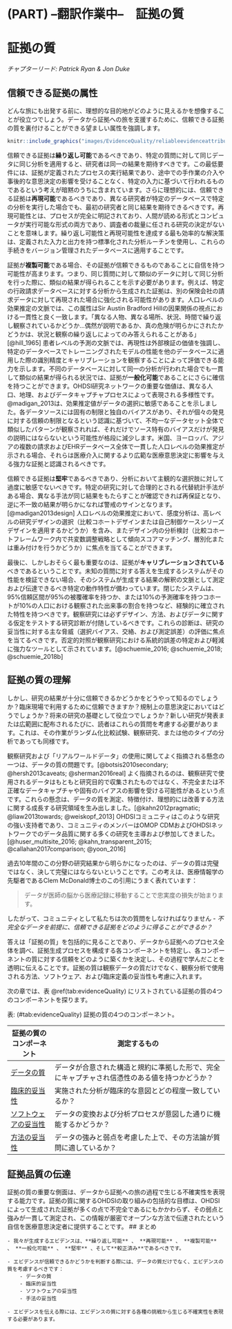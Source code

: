 # (PART) --翻訳作業中--　証拠の質 {-}

# 証拠の質 {#EvidenceQuality}

*チャプターリード: Patrick Ryan & Jon Duke*

\index{evidence quality}

## 信頼できる証拠の属性

どんな旅にも出発する前に、理想的な目的地がどのように見えるかを想像することが役立つでしょう。データから証拠への旅を支援するために、信頼できる証拠の質を裏付けることができる望ましい属性を強調します。

```r
knitr::include_graphics("images/EvidenceQuality/reliableevidenceattributes.png")
```

信頼できる証拠は**繰り返し可能**であるべきであり、特定の質問に対して同じデータに同じ分析を適用すると、研究者は同一の結果を期待すべきです。この最低要件には、証拠が定義されたプロセスの実行結果であり、途中での手作業の介入や事後的な意思決定の影響を受けることなく、特定の入力に基づいて行われるものであるという考えが暗黙のうちに含まれています。さらに理想的には、信頼できる証拠は**再現可能**であるべきであり、異なる研究者が特定のデータベースで特定の分析を実行した場合でも、最初の研究者と同じ結果を期待できるべきです。再現可能性とは、プロセスが完全に明記されており、人間が読める形式とコンピュータが実行可能な形式の両方であり、調査者の裁量に任される研究の決定がないことを意味します。繰り返し可能性と再現可能性を達成する最も効率的な解決策は、定義された入力と出力を持つ標準化された分析ルーチンを使用し、これらの手続きをバージョン管理されたデータベースに適用することです。

証拠が**複製可能**である場合、その証拠が信頼できるものであることに自信を持つ可能性が高まります。つまり、同じ質問に対して類似のデータに対して同じ分析を行った際に、類似の結果が得られることを示す必要があります。例えば、特定の行政請求データベースに対する分析から生成された証拠は、別の保険会社の請求データに対して再現された場合に強化される可能性があります。人口レベルの効果推定の文脈では、この属性はSir Austin Bradford Hillの因果関係の視点における一貫性と良く一致します。「異なる人物、異なる場所、状況、時間で繰り返し観察されているかどうか…偶然が説明であるか、真の危険が明らかにされたかどうかは、状況と観察の繰り返しによってのみ答えられることがある」[@hill_1965] 患者レベルの予測の文脈では、再現性は外部検証の価値を強調し、特定のデータベースでトレーニングされたモデルの性能を他のデータベースに適用した際の識別精度とキャリブレーションを観察することによって評価できる能力を示します。不同のデータベースに対して同一の分析が行われた場合でも一貫して類似の結果が得られる状況では、証拠が**一般化可能**であることにさらに確信を持つことができます。OHDSI研究ネットワークの重要な価値は、異なる人口、地理、およびデータキャプチャプロセスによって表現される多様性です。@madigan_2013は、効果推定値がデータの選択に敏感であることを示しました。各データソースには固有の制限と独自のバイアスがあり、それが個々の発見に対する信頼の制限となるという認識に基づいて、不均一なデータセット全体で類似したパターンが観察されれば、それだけでソース特有のバイアスだけが発見の説明にはならないという可能性が格段に減少します。米国、ヨーロッパ、アジアの複数の請求およびEHRデータベース全体で一貫した人口レベルの効果推定が示される場合、それらは医療介入に関するより広範な医療意思決定に影響を与える強力な証拠と認識されるべきです。

信頼できる証拠は**堅牢**であるべきであり、分析において主観的な選択肢に対して過度に敏感でないべきです。特定の研究に対して合理的とされる代替統計手法がある場合、異なる手法が同じ結果をもたらすことが確認できれば再保証となり、逆に不一致の結果が明らかになれば警戒のサインとなります。[@madigan2013design] 人口レベルの効果推定において、感度分析は、高レベルの研究デザインの選択（比較コホートデザインまたは自己制御ケースシリーズデザインを適用するかどうか）を含み、またデザイン内の分析検討（比較コホートフレームワーク内で共変数調整戦略として傾向スコアマッチング、層別化または重み付けを行うかどうか）に焦点を当てることができます。

最後に、しかしおそらく最も重要なのは、証拠が**キャリブレーションされている**べきであるということです。未知の質問に対する答えを生成するシステムがその性能を検証できない場合、そのシステムが生成する結果の解釈の文脈として測定および伝達できるべき特定の動作特性が備わっています。閉じたシステムは、95%信頼区間が95%の被覆確率を持つか、または10%の予測確率を持つコホートが10%の人口における観察された出来事の割合を持つなど、経験的に確立された特性を持つべきです。観察研究には必ずデザイン、方法、およびデータに関する仮定をテストする研究診断が付随しているべきです。これらの診断は、研究の妥当性に対する主な脅威（選択バイアス、交絡、および測定誤差）の評価に焦点を当てるべきです。否定的対照が観察研究における系統的誤差の特定および軽減に強力なツールとして示されています。[@schuemie_2016; @schuemie_2018; @schuemie_2018b]

## 証拠の質の理解

しかし、研究の結果が十分に信頼できるかどうかをどうやって知るのでしょうか？臨床現場で利用するために信頼できますか？規制上の意思決定においてはどうでしょうか？将来の研究の基礎として役立つでしょうか？新しい研究が発表または広範囲に配布されるたびに、読者はこれらの質問を考慮する必要があります。これは、その作業がランダム化比較試験、観察研究、または他のタイプの分析であっても同様です。 \index{evidence quality} \index{regulatory decision-making}

観察研究および「リアルワールドデータ」の使用に関してよく指摘される懸念の一つは、データの質の問題です。[@botsis2010secondary; @hersh2013caveats; @sherman2016real] よく指摘されるのは、観察研究で使用されるデータはもともと研究目的で収集されたものではなく、不完全または不正確なデータキャプチャや固有のバイアスの影響を受ける可能性があるという点です。これらの懸念は、データの質を測定、特徴付け、理想的には改善する方法に関する成長する研究領域を生み出しました。[@kahn2012pragmatic; @liaw2013towards; @weiskopf_2013] OHDSIコミュニティはこのような研究の強い支持者であり、コミュニティのメンバーはOMOP CDMおよびOHDSIネットワークでのデータ品質に関する多くの研究を主導および参加してきました。[@huser_multisite_2016; @kahn_transparent_2015; @callahan2017comparison; @yoon_2016] \index{data quality} \index{community}

過去10年間のこの分野の研究結果から明らかになったのは、データの質は完璧ではなく、決して完璧にはならないということです。この考えは、医療情報学の先駆者であるClem McDonald博士のこの引用にうまく表れています：

> データが医師の脳から医療記録に移動することで忠実度の損失が始まります。 \index{Clem McDonald}

したがって、コミュニティとして私たちは次の質問をしなければなりません - *不完全なデータを前提に、信頼できる証拠をどのように得ることができるか？*

答えは「証拠の質」を包括的に見ることであり、データから証拠へのプロセス全体を調べ、証拠生成プロセスを構成する各コンポーネントを特定し、各コンポーネントの質に対する信頼をどのように築くかを決定し、その過程で学んだことを透明に伝えることです。証拠の質は観察データの質だけでなく、観察分析で使用される方法、ソフトウェア、および臨床定義の妥当性も考慮に入れます。 \index{community} \index{reliable evidence}

次の章では、表 \@ref(tab:evidenceQuality) にリストされている証拠の質の4つのコンポーネントを探ります。

表: (\#tab:evidenceQuality) 証拠の質の4つのコンポーネント。

| 証拠の質のコンポーネント | 測定するもの                                                                                  |
|--------------------------------|-----------------------------------------------------------------------------------------------------------------------------|
| [データの質](DataQuality.html)         | データが合意された構造と規約に準拠した形で、完全にキャプチャされ信憑性のある値を持つかどうか？     |
| [臨床的妥当性](ClinicalValidity.html)       | 実施された分析が臨床的な意図とどの程度一致しているか？          |
| [ソフトウェアの妥当性](SoftwareValidity.html)       | データの変換および分析プロセスが意図した通りに機能するかどうか？        |
| [方法の妥当性](MethodValidity.html)       | データの強みと弱点を考慮した上で、その方法論が質問に適しているか？            |

## 証拠品質の伝達

証拠の質の重要な側面は、データから証拠への旅の過程で生じる不確実性を表現する能力です。証拠の質に関するOHDSIの取り組みの包括的な目標は、OHDSIによって生成された証拠が多くの点で不完全であるにもかかわらず、その弱点と強みが一貫して測定され、この情報が厳密でオープンな方法で伝達されたという自信を医療意思決定者に提供することです。
## まとめ

```block2
- 我々が生成するエビデンスは、**繰り返し可能** 、 **再現可能** 、 **複製可能** 、 **一般化可能** 、 **堅牢** 、そして**較正済み**であるべきです。

- エビデンスが信頼できるかどうかを判断する際には、データの質だけでなく、エビデンスの質を考慮するべきです：
    - データの質
    - 臨床的妥当性
    - ソフトウェアの妥当性
    - 手法の妥当性

- エビデンスを伝える際には、エビデンスの質に対する各種の挑戦から生じる不確実性を表現する必要があります。


```
